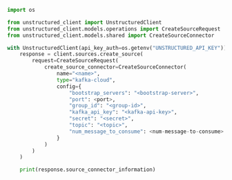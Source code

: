 ```python Python SDK
import os

from unstructured_client import UnstructuredClient
from unstructured_client.models.operations import CreateSourceRequest
from unstructured_client.models.shared import CreateSourceConnector

with UnstructuredClient(api_key_auth=os.getenv("UNSTRUCTURED_API_KEY")) as client:
    response = client.sources.create_source(
        request=CreateSourceRequest(
            create_source_connector=CreateSourceConnector(
                name="<name>",
                type="kafka-cloud",
                config={
                    "bootstrap_servers": "<bootstrap-server>",
                    "port": <port>,
                    "group_id": "<group-id>",
                    "kafka_api_key": "<kafka-api-key>",
                    "secret": "<secret>",
                    "topic": "<topic>",
                    "num_message_to_consume": <num-message-to-consume>
                }
            )
        )
    )

    print(response.source_connector_information)
```